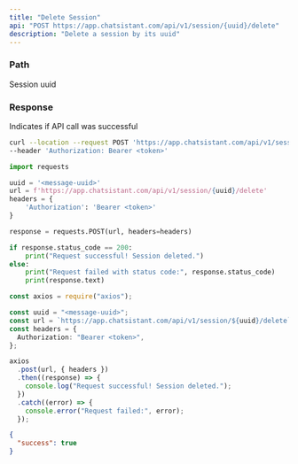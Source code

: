 ```yaml
---
title: "Delete Session"
api: "POST https://app.chatsistant.com/api/v1/session/{uuid}/delete"
description: "Delete a session by its uuid"
---
```


### Path

<ParamField path="uuid" type="string" required>
  Session uuid
</ParamField>

### Response

<ResponseField name="success" type="boolean">
  Indicates if API call was successful
</ResponseField>

<RequestExample>

```bash Curl
curl --location --request POST 'https://app.chatsistant.com/api/v1/session/{uuid}/delete' \
--header 'Authorization: Bearer <token>'
```

```py Python
import requests

uuid = '<message-uuid>'
url = f'https://app.chatsistant.com/api/v1/session/{uuid}/delete'
headers = {
    'Authorization': 'Bearer <token>'
}

response = requests.POST(url, headers=headers)

if response.status_code == 200:
    print("Request successful! Session deleted.")
else:
    print("Request failed with status code:", response.status_code)
    print(response.text)
```

```ts JavaScript
const axios = require("axios");

const uuid = "<message-uuid>";
const url = `https://app.chatsistant.com/api/v1/session/${uuid}/delete`;
const headers = {
  Authorization: "Bearer <token>",
};

axios
  .post(url, { headers })
  .then((response) => {
    console.log("Request successful! Session deleted.");
  })
  .catch((error) => {
    console.error("Request failed:", error);
  });
```

</RequestExample>

<ResponseExample>

```json Response
{
  "success": true
}
```

</ResponseExample>
